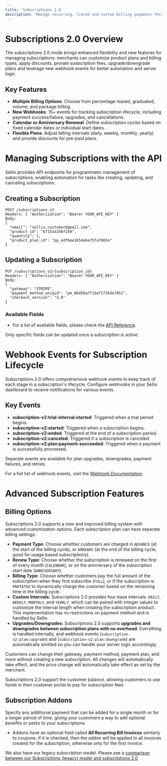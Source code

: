 ```yaml
---
title: 'Subscriptions 2.0'
description: 'Manage recurring, tiered and custom billing payments through Sellix with Cryptos and Fiat'
---
```


# Subscriptions 2.0 Overview

The subscriptions 2.0 mode brings enhanced flexibility and new features for managing subscriptions: merchants can customize product plans and billing types, apply discounts, prorate susbcription fees, upgrade/downgrade plans and leverage new webhook events for better automation and server logic.

## Key Features
- **Multiple Billing Options**: Choose from percentage-based, graduated, volume, and package billing.
- **New Webhooks**: 15+ events for tracking subscription lifecycle, including payment success/failure, upgrades, and cancellations.
- **Calendar or Anniversary Renewal**: Define subscription cycles based on fixed calendar dates or individual start dates.
- **Flexible Plans**: Adjust billing intervals (daily, weekly, monthly, yearly) and provide discounts for pre-paid plans.

# Managing Subscriptions with the API

Sellix provides API endpoints for programmatic management of subscriptions, enabling automation for tasks like creating, updating, and canceling subscriptions.

## Creating a Subscription
```curl
POST /subscriptions_v2
Headers: { "Authorization": "Bearer YOUR_API_KEY" }
Body:
{
  "email": "sellix.customer@gmail.com",
  "product_id": "67151e256f149",
  "quantity": 1,
  "product_plan_id": "pp_edfbee1654aba75fa7965a"
}
```
## Updating a Subscription
```curl
PUT /subscriptions_v2/{subscription_id}
Headers: { "Authorization": "Bearer YOUR_API_KEY" }
Body:
{
  "gateway": "STRIPE",
  "payment_method_uniqid": "pm_86456a7715ef1f35de7851",
  "checkout_version": "2.0"
}
```

### Available Fields
- For a list of available fields, please check the [API Reference](https://docs.sellix.io/api-reference/subscriptions-2-0/post-subscriptions).

<Note>
  Only specific fields can be updated once a subscription is active.
</Note>

# Webhook Events for Subscription Lifecycle
Subscriptions 2.0 offers comprehensive webhook events to keep track of each stage in a subscription's lifecycle. Configure webhooks in your Sellix dashboard to receive notifications for various events.

## Key Events
- **subscription-v2:trial-interval:started**: Triggered when a trial period begins.
- **subscription-v2:started**: Triggered when a subscription begins.
- **subscription-v2:ended**: Triggered at the end of a subscription period.
- **subscription-v2:canceled**: Triggered if a subscription is canceled.
- **subscription-v2:plan:payment-succeeded**: Triggered when a payment is successfully processed.

<Note>
  Separate events are available for plan upgrades, downgrades, payment failures, and retries.
</Note>

For a full list of webhook events, visit the [Webhook Documentation](https://docs.sellix.io/api-reference/webhooks).

# Advanced Subscription Features
## Billing Options
Subscriptions 2.0 supports a new and improved billing system with advanced customization options. Each subscription plan can have separate billing settings.
- **Payment Type:** Choose whether customers are charged in `ADVANCE` (at the start of the billing cycle), or `ARREARS` (at the end of the billing cycle; good for usage based subscriptions).
- **Renew Type:** Choose whether the subscription is renewed on the first of every month (`CALENDAR`), or on the anniversary of the subscription start date (`ANNIVERSARY`).
- **Billing Type:** Choose whether customers pay the full amount of the subscription when they first subscribe (`FULL`), or if the subscription is `PROTATED` to dynamically charge the customer based on the remaining time in the billing cycle.
- **Custom Intervals:** Subscriptions 2.0 provides four base intervals: `DAILY`, `WEEKLY`, `MONTHLY`, and `YEARLY`, which can be paired with integer values to customize the interval length when creating the subscription product. This implementation has no restrictions on payment method and is handled by Sellix
- **Upgrades/Downgrades:** Subscriptions 2.0 supports **upgrades and downgrades between subscription plans with no overhead**. Everything is handled internally, and webhook events (`subscription-v2:plan:upgrade`) and (`subscription-v2:plan:downgrade`) are automatically emitted so you can handle your server logic accordingly

Customers can change their gateway, payment method, payment plan, and more without creating a new subscription. All changes will automatically take effect, and the price change will automatically take effect as set by the merchant. 

Subscriptions 2.0 support the customer balance, allowing customers to use funds in their customer portal to pay for subscription fees

## Subscription Addons
Specify any additional payment that can be added for a single month or for a longer period of time, giving your customers a way to add optional benefits or perks to your subscriptions.
  - Addons have an optional field called **All Recurring Bill Invoices** similarly to coupons. if it is checked, then the addon will be applied to all invoices created for the subscription, otherwise only for the first invoice.

<Note>We also have our legacy subscription model. Please see a [comparison between our Subscriptions (legacy) model and subscriptions 2.0](https://docs.sellix.io/api-reference/subscriptions-compare)</Note>
